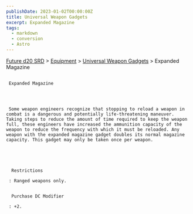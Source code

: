 ```yaml
---
publishDate: 2023-01-02T00:00:00Z
title: Universal Weapon Gadgets
excerpt: Expanded Magazine
tags:
  - markdown
  - conversion
  - Astro
---
```







[Future d20 SRD](/#futureD20)
     > [Equipment](future-d20-srd-equipment-index)
     > [Universal Weapon Gadgets](future-d20-srd-equipment-gadgets-universal-weapons-index)
     > Expanded Magazine
    





## 
     Expanded Magazine
    



     Some weapon engineers recognize that stopping to reload a weapon in combat is a dangerous and potentially life-threatening maneuver. Taking steps to reduce the amount of time required to keep the weapon full, these engineers have increased the ammunition capacity of the weapon to reduce the frequency with which it must be reloaded. Any weapon with the expanded magazine gadget doubles its normal magazine capacity. This gadget may only be taken once per weapon.
    




      Restrictions
     
     : Ranged weapons only.
     

      Purchase DC Modifier
     
     : +2.
    




